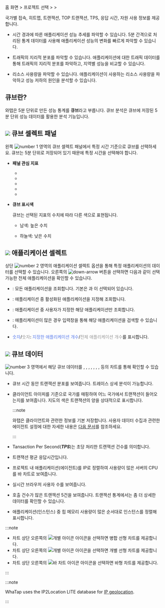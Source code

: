 홈 화면 &gt; 프로젝트 선택 &gt; <Cmdname sid="analysis" className="uitext" /> &gt; <Cmdname sid="cube_navigator"  className="uitext" />

국가별 접속, 히트맵, 트랜잭션, TOP 트랜잭션, TPS, 응답 시간, 자원 사용 정보를 제공합니다.

* 시간 경과에 따른 애플리케이션 성능 추세를 파악할 수 있습니다. 5분 간격으로 처리된 통계 데이터를 사용해 애플리케이션 성능의 변화를 빠르게 파악할 수 있습니다.

* 트래픽의 지리적 분포를 파악할 수 있습니다. 애플리케이션에 대한 트래픽 데이터를 통해 트래픽의 지리적 분포를 파악하고, 지역별 성능을 비교할 수 있습니다.

* 리소스 사용량을 파악할 수 있습니다. 애플리케이션이 사용하는 리소스 사용량을 파악하고 성능 저하의 원인을 분석할 수 있습니다.

## 큐브란?

와탭은 5분 단위로 만든 성능 통계를 **큐브**라고 부릅니다. 큐브 분석은 큐브에 저장된 5분 단위 성능 데이터를 활용한 분석 기능입니다.

<ImgLang img='cube-apm.png' desc='큐브' />

## ![](/img/number-01.png) 큐브 셀렉트 패널

왼쪽 ![number 1](/img/number-01.png) 영역의 큐브 셀렉트 패널에서 특정 시간 기준으로 큐브를 선택하세요. 큐브는 5분 단위로 저장되어 있기 때문에 특정 시간을 선택해야 합니다. 

* **패널 관심 지표**

  * <Cmdname sid="tps" className="uitext" />

  * <Cmdname sid="res_time" className="uitext" />

  * <Cmdname sid="service_error" className="uitext" />

  * <Cmdname sid="active_tx_count" className="uitext" />

  * <Cmdname sid="rt_user" className="uitext" />

* **큐브 표시색**

  큐브는 선택된 지표의 수치에 따라 다른 색으로 표현됩니다.

  * <span class='highfg'>남색</span>: <span class='highfg'>높은 수치</span>

  * <span class='lowfg'>하늘색</span>: <span class='lowfg'>낮은 수치</span>

## ![](/img/number-02.png) 애플리케이션 셀렉트

상단 ![number 2](/img/number-02.png) 영역의 애플리케이션 셀렉트 옵션을 통해 특정 애플리케이션의 데이터를 선택할 수 있습니다. 오른쪽의 ![down-arrow](/img/down-arrow.svg) 버튼을 선택하면 다음과 같이 선택 가능한 전체 애플리케이션을 확인할 수 있습니다. 

<ImgLang img='cube-select-app.png' desc='큐브 셀렉트 애플리케이션' />

* <Cmdname sid="select_all" className="uitext" />: 모든 애플리케이션을 조회합니다. 기본은 <Cmdname sid="select_all" className="uitext" />과 <Cmdname sid="oid_active" className="uitext" />이 선택되어 있습니다. 

* <Cmdname sid="oid_active" className="uitext" />: 애플리케이션 중 활성화된 애플리케이션을 지정해 조회합니다. 

* <Cmdname sid="checked_only" className="uitext" />: 애플리케이션 중 사용자가 지정한 해당 애플리케이션만 조회합니다. 

* <Cmdname sid="search" className="uitext" />: 애플리케이션이 많은 경우 입력창을 통해 해당 애플리케이션을 검색할 수 있습니다.

* <font color='5B7DEC'>숫자</font>/<font color='979797'>숫자</font>: <font color='5B7DEC'>지정한 애플리케이션 개수</font>/<font color='979797'>전체 애플리케이션 개수</font>를 표시합니다.


## ![](/img/number-03.png) 큐브 데이터

![number 3](/img/number-03.png) 영역에서 해당 큐브 데이터를 <Cmdname sid="hitmap" className="uitext" />, <Cmdname sid="country" className="uitext" />, <Cmdname sid="tps" className="uitext" />, <Cmdname sid="instance_resp_time" className="uitext" />, <Cmdname sid="cpu" className="uitext" />, <Cmdname sid="realtime_user" className="uitext" />, <Cmdname sid="top_tx" className="uitext" />, <Cmdname sid="heap_use" className="uitext" /> 등의 차트를 통해 확인할 수 있습니다.

* <Cmdname sid="hitmap" className="uitext" />

  큐브 시간 동안 트랜잭션 분포를 보여줍니다. 트레이스 상세 분석이 가능합니다.

* <Cmdname sid="country" className="uitext" />

  클라이언트 아이피를 기준으로 국가를 매핑하여 어느 국가에서 트랜잭션이 들어오는지를 보여줍니다. 지도의 색은 트랜잭션의 양을 상대적으로 표시합니다.

  :::note

  와탭은 클라이언트와 관련한 정보를 기본 저장합니다. 사용자 데이터 수집과 관련한 에이전트 설정에 대한 자세한 내용은 [다음 문서](agent-number-of-user)를 참조하세요.

  :::

* <Cmdname sid="tps" className="uitext" />

  Tansaction Per Second(***TPS***)는 초당 처리한 트랜잭션 건수를 의미합니다.

* <Cmdname sid="instance_resp_time" className="uitext" />

  트랜잭션 평균 응답시간입니다.

* <Cmdname sid="cpu" className="uitext" />

  프로젝트 내 애플리케이션(에이전트)를 IP로 정렬하여 사용량이 많은 서버의 CPU를 바 차트로 보여줍니다.

* <Cmdname sid="realtime_user" className="uitext" />

  실시간 브라우저 사용자 수를 보여줍니다. 

* <Cmdname sid="top_tx" className="uitext" />

  호출 건수가 많은 트랜잭션 5건을 보여줍니다. 트랜잭션 통계에서는 좀 더 상세한 데이터를 확인할 수 있습니다.

* <Cmdname sid="heap_use" className="uitext" />

  애플리케이션(인스턴스) 중 힙 메모리 사용량이 많은 순서대로 인스턴스를 정렬해 표시합니다.


:::note

* 차트 상단 오른쪽의 ![개별 아이콘](/img/ic-line.svg) 아이콘을 선택하면 병합 선형 차트를 제공합니다.
* 차트 상단 오른쪽의 ![개별 아이콘](/img/ic-multiline-chart.svg) 아이콘을 선택하면 개별 선형 차트를 제공합니다.
* 차트 상단 오른쪽의 ![바 차트 아이콘](/img/ic-dashboard-bar-chart.svg) 아이콘을 선택하면 바형 차트를 제공합니다. 

:::

:::note

WhaTap uses the IP2Location LITE database for [IP geolocation](https://lite.ip2location.com).

:::
